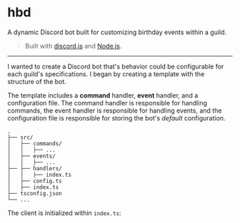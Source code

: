 

# hbd

A dynamic Discord bot built for customizing birthday events within a guild.

> Built with [discord.js](https://discord.js.org) and [Node.js](https://nodejs.org).

---

I wanted to create a Discord bot that's behavior could be configurable for each guild's specifications. I began by creating a template with the structure of the bot.

The template includes a **command** handler, **event** handler, and a configuration file. The command handler is responsible for handling commands, the event handler is responsible for handling events, and the configuration file is responsible for storing the bot's *default* configuration.

```
.
├── src/
│   ├── commands/
│   │   ├── ...
│   ├── events/
│   │   ├── ...
├── ├── handlers/
│   │   ├── index.ts
│   ├── config.ts
│   ├── index.ts
├── tsconfig.json
└── ...
```

The client is initialized within `index.ts`:

<ClientSnippet />